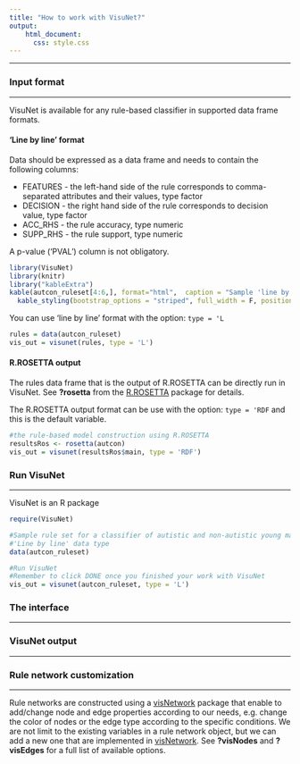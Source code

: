 ```yaml
---
title: "How to work with VisuNet?"
output:
    html_document:
      css: style.css
---
```


***

### Input format
 
***


VisuNet is available for any rule-based classifier in supported data frame formats.

#### 'Line by line' format

Data should be expressed as a data frame and needs to contain the following columns:

* FEATURES - the left-hand side of the rule corresponds to comma-separated attributes and their values, type factor 
* DECISION - the right hand side of the rule corresponds to decision value, type factor
* ACC_RHS - the rule accuracy, type numeric 
* SUPP_RHS - the rule support, type numeric

A p-value ('PVAL') column is not obligatory.

```r
library(VisuNet)
library(knitr)
library("kableExtra")
kable(autcon_ruleset[4:6,], format="html",  caption = "Sample 'line by line' data frame") %>%
  kable_styling(bootstrap_options = "striped", full_width = F, position = "left")
```


You can use 'line by line' format with the option:
`type = 'L`


```r
rules = data(autcon_ruleset)
vis_out = visunet(rules, type = 'L')
```

#### R.ROSETTA output

The rules data frame that is the output of R.ROSETTA can be directly run in VisuNet. See **?rosetta** from the [R.ROSETTA](https://github.com/komorowskilab/R.ROSETTA.git) package for details.

The R.ROSETTA output format can be use with the option:
`type = 'RDF` and this is the default variable.

```r
#the rule-based model construction using R.ROSETTA
resultsRos <- rosetta(autcon)
vis_out = visunet(resultsRos$main, type = 'RDF')
```


### Run VisuNet

***

VisuNet is an R package 

```r
require(VisuNet)

#Sample rule set for a classifier of autistic and non-autistic young males
#'Line by line' data type
data(autcon_ruleset)

#Run VisuNet
#Remember to click DONE once you finished your work with VisuNet
vis_out = visunet(autcon_ruleset, type = 'L')
```


### The interface

***


### VisuNet output

***


### Rule network customization

***
Rule networks are constructed using a [visNetwork](https://github.com/datastorm-open/visNetwork) package that enable to add/change node and edge properties according to our needs, e.g. change the color of nodes or the edge type according to the specific conditions. We are not limit to the existing variables in a rule network object, but we can add a new one that are implemented in [visNetwork](https://github.com/datastorm-open/visNetwork). See **?visNodes** and **?visEdges** for a full list of available options.